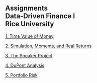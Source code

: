 ## Assignments<br>Data-Driven Finance I<br>Rice University

[1. Time Value of Money](assignment1.html){target="_blank"}

[2. Simulation, Moments, and Real Returns](assignment2.html){target="_blank"}

[3. The Sneaker Project](assignment3.html){target="_blank"}

[4. DuPont Analysis](assignment4.html){target="_blank"}

[5. Portfolio Risk](assignment5.html){target="_blank"}

